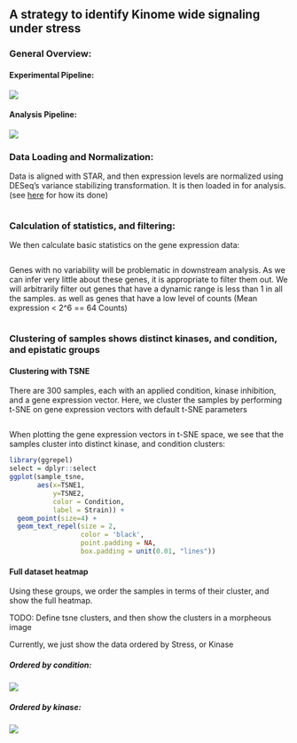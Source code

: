 ## A strategy to identify Kinome wide signaling under stress

### General Overview:

#### Experimental Pipeline:

![](img/Experiment_Cartoon.png)

#### Analysis Pipeline:

![](img/Kinase_Pipeline.png)

### Data Loading and Normalization:

Data is aligned with STAR, and then expression levels are normalized using DESeq's variance stabilizing transformation. It is then loaded in for analysis. (see [here](## Sequence Alignment, Normalization, and Transformation:) for how its done)


```r
```

### Calculation of statistics, and filtering:

We then calculate basic statistics on the gene expression data:

```r
```

Genes with no variability will be problematic in downstream analysis. As we can infer very little about these genes, it is appropriate to filter them out. We will arbitrarily filter out genes that have a dynamic range is less than 1 in all the samples. as well as genes that have a low level of counts (Mean expression < 2^6 == 64 Counts)

```r
```

### Clustering of samples shows distinct kinases, and condition, and epistatic groups

#### Clustering with TSNE

There are 300 samples, each with an applied condition, kinase inhibition, and a gene expression vector. Here, we cluster the samples by performing t-SNE on gene expression vectors with default t-SNE parameters

```r
```


When plotting the gene expression vectors in t-SNE space, we see that the samples cluster into distinct kinase, and condition clusters:

```r
library(ggrepel)
select = dplyr::select
ggplot(sample_tsne,
       aes(x=TSNE1, 
           y=TSNE2, 
           color = Condition, 
           label = Strain)) +
  geom_point(size=4) +
  geom_text_repel(size = 2,
                  color = 'black',
                  point.padding = NA,
                  box.padding = unit(0.01, "lines"))

```

#### Full dataset heatmap

Using these groups, we order the samples in terms of their cluster, and show the full heatmap.

TODO: Define tsne clusters, and then show the clusters in a morpheous image

<!-- heirarchically clustering the t-SNE projections: -->

<!-- ```{r, echo = -1, message=FALSE} -->
<!-- # library(dendextend) -->
<!-- # -->
<!-- # dend = sample_tsne %>% -->
<!-- #   select(starts_with('TSNE')) %>% # Select the TSNE variables -->
<!-- #   dist() %>% # Euclidean distance -->
<!-- #   hclust() %>% # Heirarchical Clustering -->
<!-- #   as.dendrogram() -->
<!-- # -->
<!-- # the_bars = cbind(factor(sample_tsne$Condition), -->
<!-- #                  factor(sample_tsne$Strain)) -->
<!-- # -->
<!-- # plot(dend) -->
<!-- # colored_bars(colors = the_bars, -->
<!-- #              dend = dend, -->
<!-- #              sort_by_labels_order = TRUE) -->
<!-- # -->
<!-- ``` -->


Currently, we just show the data ordered by Stress, or Kinase

##### Ordered by condition:

![](img/by_condition.png)

\newpage

##### Ordered by kinase:

![](img/by_strain.png)

\newpage
